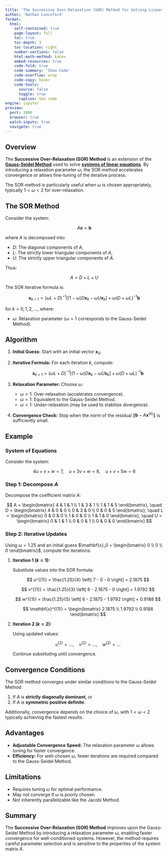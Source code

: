 ```yaml
---
title: 'The Successive Over-Relaxation (SOR) Method for Solving Linear Systems'
author: 'Nathan Lunceford'
format:
  html:
    self-contained: true
    page-layout: full
    toc: true
    toc-depth: 3
    toc-location: right
    number-sections: false
    html-math-method: katex
    embed-resources: true
    code-fold: true
    code-summary: 'Show Code'
    code-overflow: wrap
    code-copy: hover
    code-tools:
      source: false
      toggle: true
      caption: See code
engine: jupyter
preview:
  port: 3000
  browser: true
  watch-inputs: true
  navigate: true
---
```


## **Overview**

The **Successive Over-Relaxation (SOR) Method** is an extension of the [**Gauss-Seidel Method**](./gauss-seidel-method.html) used to solve [**systems of linear equations**](../../w06/linear-systems.html). By introducing a relaxation parameter $\omega$, the SOR method accelerates convergence or allows fine-tuning of the iterative process.

The SOR method is particularly useful when $\omega$ is chosen appropriately, typically $1 < \omega < 2$ for over-relaxation.

## **The SOR Method**

Consider the system:

$$
A\mathbf{x} = \mathbf{b}
$$

where $A$ is decomposed into:

- $D$: The diagonal components of $A$,
- $L$: The strictly lower triangular components of $A$,
- $U$: The strictly upper triangular components of $A$.

Thus:

$$
A = D + L + U
$$

The SOR iterative formula is:

$$
 \mathbf{x}_{k+1} = (\omega L + D)^{-1} \left[ (1 - \omega)D\mathbf{x}_{k} - \omega U\mathbf{x}_{k} \right] + \omega (D + \omega L)^{-1} \mathbf{b}
$$

for $k = 0, 1, 2, \dots$, where:

- $\omega$: Relaxation parameter ($\omega = 1$ corresponds to the Gauss-Seidel Method).

## **Algorithm**

1. **Initial Guess:**
   Start with an initial vector $\mathbf{x}_0$.

2. **Iterative Formula:**
   For each iteration $k$, compute:

   $$
   \mathbf{x}_{k+1} = (\omega L + D)^{-1} \left[ (1 - \omega)D\mathbf{x}_{k} - \omega U\mathbf{x}_{k} \right] + \omega (D + \omega L)^{-1} \mathbf{b}
   $$

3. **Relaxation Parameter:**
   Choose $\omega$:

   - $\omega > 1$: Over-relaxation (accelerates convergence).
   - $\omega = 1$: Equivalent to the Gauss-Seidel Method.
   - $\omega < 1$: Under-relaxation (may be used to stabilize divergence).

4. **Convergence Check:**
   Stop when the norm of the residual $\|\mathbf{b} - A\mathbf{x}^{(k)}\|$ is sufficiently small.

## **Example**

### **System of Equations**

Consider the system:

$$
4u + v + w = 7, \quad u + 3v + w = 8, \quad u + v + 5w = 6
$$

### **Step 1: Decompose $A$**

Decompose the coefficient matrix $A$:

$$
A = \begin{bmatrix}
4 & 1 & 1 \\
1 & 3 & 1 \\
1 & 1 & 5
\end{bmatrix}, \quad
D = \begin{bmatrix}
4 & 0 & 0 \\
0 & 3 & 0 \\
0 & 0 & 5
\end{bmatrix}, \quad
L = \begin{bmatrix}
0 & 0 & 0 \\
1 & 0 & 0 \\
1 & 1 & 0
\end{bmatrix}, \quad
U = \begin{bmatrix}
0 & 1 & 1 \\
0 & 0 & 1 \\
0 & 0 & 0
\end{bmatrix}
$$

### **Step 2: Iterative Updates**

Using $\omega = 1.25$ and an initial guess $\mathbf{x}_0 = \begin{bmatrix} 0 \\ 0 \\ 0 \end{bmatrix}$, compute the iterations:

1. **Iteration 1 ($k = 1$):**

   Substitute values into the SOR formula:

   $$
   u^{(1)} = \frac{1.25}{4} \left[ 7 - 0 - 0 \right] = 2.1875
   $$

   $$
   v^{(1)} = \frac{1.25}{3} \left[ 8 - 2.1875 - 0 \right] = 1.9792
   $$

   $$
   w^{(1)} = \frac{1.25}{5} \left[ 6 - 2.1875 - 1.9792 \right] = 0.9188
   $$

   $$
   \mathbf{x}^{(1)} = \begin{bmatrix} 2.1875 \\ 1.9792 \\ 0.9188 \end{bmatrix}
   $$

2. **Iteration 2 ($k = 2$):**

   Using updated values:

   $$
   u^{(2)} = \dots, \quad v^{(2)} = \dots, \quad w^{(2)} = \dots
   $$

   Continue substituting until convergence.

## **Convergence Conditions**

The SOR method converges under similar conditions to the Gauss-Seidel Method:

1. If $A$ is **strictly diagonally dominant**, or
2. If $A$ is **symmetric positive definite**.

Additionally, convergence depends on the choice of $\omega$, with $1 < \omega < 2$ typically achieving the fastest results.

## **Advantages**

- **Adjustable Convergence Speed:** The relaxation parameter $\omega$ allows tuning for faster convergence.
- **Efficiency:** For well-chosen $\omega$, fewer iterations are required compared to the Gauss-Seidel Method.

## **Limitations**

- Requires tuning $\omega$ for optimal performance.
- May not converge if $\omega$ is poorly chosen.
- Not inherently parallelizable like the Jacobi Method.

## **Summary**

The **Successive Over-Relaxation (SOR) Method** improves upon the Gauss-Seidel Method by introducing a relaxation parameter $\omega$, enabling faster convergence for well-conditioned systems. However, the method requires careful parameter selection and is sensitive to the properties of the system matrix $A$.
